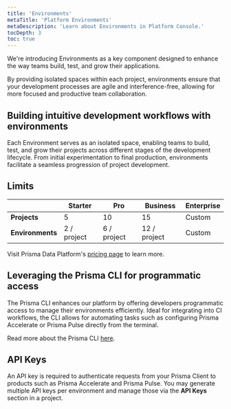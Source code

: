 ```yaml
---
title: 'Environments'
metaTitle: 'Platform Environments'
metaDescription: 'Learn about Environments in Platform Console.'
tocDepth: 3
toc: true
---
```


<TopBlock>

We're introducing Environments as a key component designed to enhance the way teams build, test, and grow their applications.

By providing isolated spaces within each project, environments ensure that your development processes are agile and interference-free, allowing for more focused and productive team collaboration.

</TopBlock>

## Building intuitive development workflows with environments

Each Environment serves as an isolated space, enabling teams to build, test, and grow their projects across different stages of the development lifecycle. From initial experimentation to final production, environments facilitate a seamless progression of project development.

## Limits

|                  | Starter     | Pro         | Business     | Enterprise |
| ---------------- | ----------- | ----------- | ------------ | ---------- |
| **Projects**     | 5           | 10          | 15           | Custom     |
| **Environments** | 2 / project | 6 / project | 12 / project | Custom     |

Visit Prisma Data Platform's [pricing page](https://pris.ly/pricing?utm_source=prisma-docs&utm_medium=docs-site) to learn more.

## Leveraging the Prisma CLI for programmatic access

The Prisma CLI enhances our platform by offering developers programmatic access to manage their environments efficiently. Ideal for integrating into CI workflows, the CLI allows for automating tasks such as configuring Prisma Accelerate or Prisma Pulse directly from the terminal.

Read more about the Prisma CLI [here](/platform/platform-cli).

## API Keys

An API key is required to authenticate requests from your Prisma Client to products such as Prisma Accelerate and Prisma Pulse. You may generate multiple API keys per environment and manage those via the **API Keys** section in a project.
